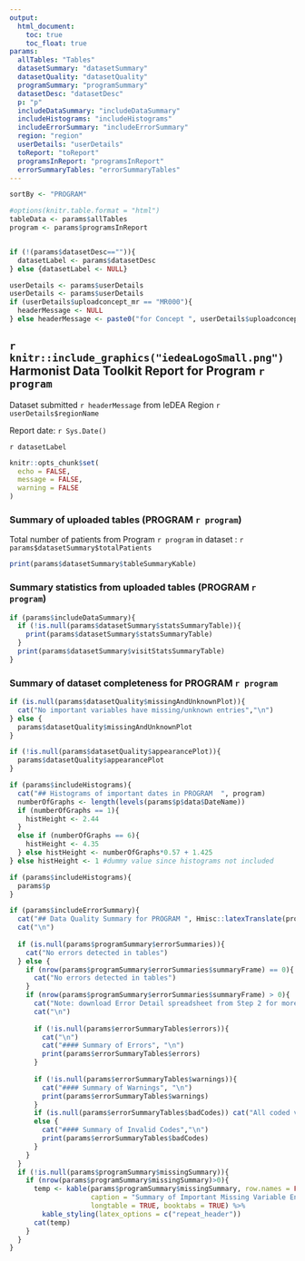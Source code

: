 ```yaml
---
output: 
  html_document:
    toc: true
    toc_float: true
params:
  allTables: "Tables" 
  datasetSummary: "datasetSummary"
  datasetQuality: "datasetQuality"
  programSummary: "programSummary"
  datasetDesc: "datasetDesc"
  p: "p"
  includeDataSummary: "includeDataSummary"
  includeHistograms: "includeHistograms"
  includeErrorSummary: "includeErrorSummary"
  region: "region"
  userDetails: "userDetails"
  toReport: "toReport"
  programsInReport: "programsInReport"
  errorSummaryTables: "errorSummaryTables"
---
```


```r

sortBy <- "PROGRAM"

#options(knitr.table.format = "html") 
tableData <- params$allTables
program <- params$programsInReport


if (!(params$datasetDesc=="")){
  datasetLabel <- params$datasetDesc
} else {datasetLabel <- NULL}

```

```r

userDetails <- params$userDetails
userDetails <- params$userDetails
if (userDetails$uploadconcept_mr == "MR000"){
  headerMessage <- NULL
} else headerMessage <- paste0("for Concept ", userDetails$uploadconcept_mr)
```

## `r knitr::include_graphics("iedeaLogoSmall.png")` Harmonist Data Toolkit Report for Program `r program`

Dataset submitted `r headerMessage` from IeDEA Region `r userDetails$regionName`

Report date: `r Sys.Date()`

`r datasetLabel` 

```r
knitr::opts_chunk$set(
  echo = FALSE,
  message = FALSE,
  warning = FALSE
)
```

### Summary of uploaded tables (PROGRAM `r program`)
Total number of patients from Program `r program` in dataset : `r params$datasetSummary$totalPatients`
```r
print(params$datasetSummary$tableSummaryKable)
```

### Summary statistics from uploaded tables (PROGRAM `r program`)


```r
if (params$includeDataSummary){
  if (!is.null(params$datasetSummary$statsSummaryTable)){
    print(params$datasetSummary$statsSummaryTable)
  }
  print(params$datasetSummary$visitStatsSummaryTable)
}
```

### Summary of dataset completeness for PROGRAM `r program`

```r
if (is.null(params$datasetQuality$missingAndUnknownPlot)){
  cat("No important variables have missing/unknown entries","\n")
} else {
  params$datasetQuality$missingAndUnknownPlot
}

if (!is.null(params$datasetQuality$appearancePlot)){
  params$datasetQuality$appearancePlot
}
```


```r
if (params$includeHistograms){
  cat("## Histograms of important dates in PROGRAM  ", program)
  numberOfGraphs <- length(levels(params$p$data$DateName))
  if (numberOfGraphs == 1){
    histHeight <- 2.44
  }
  else if (numberOfGraphs == 6){
    histHeight <- 4.35
  } else histHeight <- numberOfGraphs*0.57 + 1.425
} else histHeight <- 1 #dummy value since histograms not included

```


```r

if (params$includeHistograms){
  params$p
}
```



```r
if (params$includeErrorSummary){
  cat("## Data Quality Summary for PROGRAM ", Hmisc::latexTranslate(program),"  ")
  cat("\n")
  
  if (is.null(params$programSummary$errorSummaries)){
    cat("No errors detected in tables")
  } else {
    if (nrow(params$programSummary$errorSummaries$summaryFrame) == 0){
      cat("No errors detected in tables")
    }
    if (nrow(params$programSummary$errorSummaries$summaryFrame) > 0){
      cat("Note: download Error Detail spreadsheet from Step 2 for more information")
      cat("\n")
      
      if (!is.null(params$errorSummaryTables$errors)){
        cat("\n")
        cat("#### Summary of Errors", "\n")
        print(params$errorSummaryTables$errors)
      }
      
      if (!is.null(params$errorSummaryTables$warnings)){
        cat("#### Summary of Warnings", "\n")
        print(params$errorSummaryTables$warnings)
      }
      if (is.null(params$errorSummaryTables$badCodes)) cat("All coded variables had valid codes")
      else {
        cat("#### Summary of Invalid Codes","\n")
        print(params$errorSummaryTables$badCodes)
      }
    }
  }
  if (!is.null(params$programSummary$missingSummary)){
    if (nrow(params$programSummary$missingSummary)>0){
      temp <- kable(params$programSummary$missingSummary, row.names = FALSE,
                    caption = "Summary of Important Missing Variable Entries", format = "latex",
                    longtable = TRUE, booktabs = TRUE) %>%
        kable_styling(latex_options = c("repeat_header"))
      cat(temp)
    }
  }
}

```
